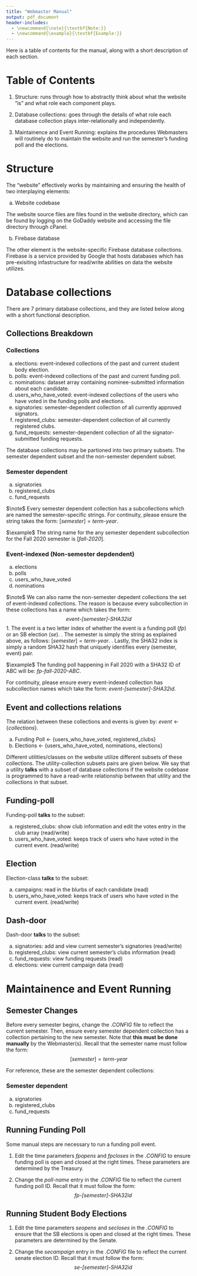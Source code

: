 ```yaml
---
title: "Webmaster Manual"
output: pdf_document
header-includes:
  - \newcommand{\note}{\textbf{Note:}}
  - \newcommand{\example}{\textbf{Example:}}
---
```


Here is a table of contents for the manual, along with a short description of each section.

# Table of Contents

1. Structure: runs through how to abstractly think about what the website "is" and what role each component plays.

2. Database collections: goes through the details of what role each database collection plays inter-relationally and independently.

3. Maintainence and Event Running: explains the procedures Webmasters will routinely do to maintain the website and run the semester's funding poll and the elections.

# Structure

The "website" effectively works by maintaining and ensuring the health of two interplaying elements:

a. Website codebase

The website source files are files found in the website directory, which can be found by logging on the GoDaddy website and accessing the file directory through cPanel.

b. Firebase database 

The other element is the website-specific Firebase database collections. Firebase is a service provided by Google that hosts databases which has pre-exisiting infastructure for read/write abilities on data the website utilizes.

\newpage

# Database collections 

There are 7 primary database collections, and they are listed below along with a short functional description.

## Collections Breakdown

### Collections

a. elections: event-indexed collections of the past and current student body election.
b. polls: event-indexed collections of the past and current funding poll.
c. nominations: dataset array containing nominee-submitted information about each candidate.
d. users_who_have_voted: event-indexed collections of the users who have voted in the funding polls and elections.
e. signatories: semester-dependent collection of all currently approved signators.
f. registered_clubs: semester-dependent collection of all currently registered clubs.
g. fund_requests: semester-dependent collection of all the signator-submitted funding requests. 

The database collections may be partioned into two primary subsets. The semester dependent subset and the non-semester dependent subset.

### Semester dependent

a. signatories
b. registered_clubs
c. fund_requests

$\note$ Every semester dependent collection has a subcollections which are named the semester-specific strings. For continuity, please ensure the string takes the form: $[semester] = \textit{term-year}$. 

$\example$ The string name for the any semester dependent subcollection for the Fall 2020 semester is $[\textit{fall-2020}]$.

### Event-indexed (Non-semester depdendent)

a. elections
b. polls
c. users_who_have_voted
d. nominations

$\note$ We can also name the non-semester depedent collections the set of event-indexed collections. The reason is because every subcollection in these collections has a name which takes the form: 
$$\textit{event-[semester]-SHA32id}$$
1. The event is a two letter index of whether the event is a funding poll $(fp)$ or an SB election $(se)$. \newline
2. The semester is simply the string as explained above, as follows: $[semester] = \textit{term-year}$. \newline
3. Lastly, the SHA32 index is simply a random SHA32 hash that uniquely identifies every (semester, event) pair. \newline

$\example$ The funding poll happening in Fall 2020 with a SHA32 ID of ABC will be: $\textit{fp-fall-2020-ABC}$.

For continuity, please ensure every event-indexed collection has subcollection names which take the form: $\textit{event-[semester]-SHA32id}$. 

\newpage

## Event and collections relations

The relation between these collections and events is given by: ${event} \leftarrow \{collections\}$. 

a. Funding Poll $\leftarrow$ $\{$users_who_have_voted, registered_clubs$\}$
b. Elections $\leftarrow$ $\{$users_who_have_voted, nominations, elections$\}$

Different utilities/classes on the website utilize different subsets of these collections. The utility-collection subsets pairs are given below. We say that a utility $\textbf{talks}$ with a subset of database collections if the website codebase is programmed to have a read-write relationship between that utility and the collections in that subset.  

## Funding-poll 

Funding-poll $\textbf{talks}$ to the subset:

a. registered_clubs: show club information and edit the votes entry in the club array (read/write)
b. users_who_have_voted: keeps track of users who have voted in the current event. (read/write)

## Election

Election-class $\textbf{talks}$ to the subset:

a. campaigns: read in the blurbs of each candidate (read)
b. users_who_have_voted: keeps track of users who have voted in the current event. (read/write)

## Dash-door

Dash-door $\textbf{talks}$ to the subset:

a. signatories: add and view current semester's signatories (read/write)
b. registered_clubs: view current semester's clubs information (read)
c. fund_requests: view funding requests (read)
d. elections: view current campaign data (read)

\newpage

# Maintainence and Event Running

## Semester Changes

Before every semester begins, change the $.CONFIG$ file to reflect the current semester. Then, ensure every semester dependent collection has a collection pertaining to the new semester. Note that $\textbf{this must be done manually}$ by the Webmaster(s). Recall that the semester name must follow the form:
$$[semester] = \textit{term-year}$$

For reference, these are the semester dependent collections:

### Semester dependent

a. signatories
b. registered_clubs
c. fund_requests

## Running Funding Poll

Some manual steps are necessary to run a funding poll event. 

1. Edit the time parameters $\textit{fpopens}$ and $\textit{fpcloses}$ in the $.CONFIG$ to ensure funding poll is open and closed at the right times. These parameters are determined by the Treasury.

2. Change the $\textit{poll-name}$ entry in the $.CONFIG$ file to reflect the current funding poll ID. Recall that it must follow the form:
$$\textit{fp-[semester]-SHA32id}$$

## Running Student Body Elections

1. Edit the time parameters $\textit{seopens}$ and $\textit{secloses}$ in the $.CONFIG$ to ensure that the SB elections is open and closed at the right times. These parameters are determined by the Senate.

2. Change the $\textit{secampaign}$ entry in the $.CONFIG$ file to reflect the current senate election ID. Recall that it must follow the form:
$$\textit{se-[semester]-SHA32id}$$